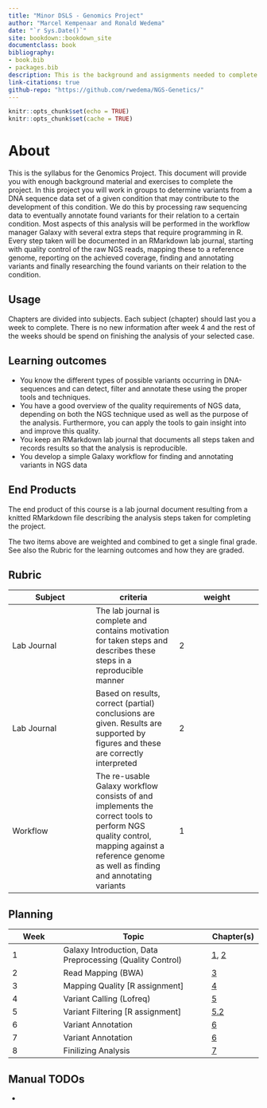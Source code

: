 ```yaml
---
title: "Minor DSLS - Genomics Project"
author: "Marcel Kempenaar and Ronald Wedema"
date: "`r Sys.Date()`"
site: bookdown::bookdown_site
documentclass: book
bibliography:
- book.bib
- packages.bib
description: This is the background and assignments needed to complete the DSLS Genomics project
link-citations: true
github-repo: "https://github.com/rwedema/NGS-Genetics/"
---
```


```r
knitr::opts_chunk$set(echo = TRUE)
knitr::opts_chunk$set(cache = TRUE)
```

# About {.unnumbered}

This is the syllabus for the Genomics Project. This document will provide you with enough background material and exercises to complete the project. In this project you will work in groups to determine variants from a DNA sequence data set of a given condition that may contribute to the development of this condition. We do this by processing raw sequencing data to eventually annotate found variants for their relation to a certain condition. Most aspects of this analysis will be performed in the workflow manager Galaxy with several extra steps that require programming in R. Every step taken will be documented in an RMarkdown lab journal, starting with quality control of the raw NGS reads, mapping these to a reference genome, reporting on the achieved coverage, finding and annotating variants and finally researching the found variants on their relation to the condition.

## Usage {.unnumbered}

Chapters are divided into subjects. Each subject (chapter) should last you a week to complete. There is no new information after week 4 and the rest of the weeks should be spend on finishing the analysis of your selected case.

## Learning outcomes {.unnumbered}

-   You know the different types of possible variants occurring in DNA-sequences and can detect, filter and annotate these using the proper tools and techniques.
-   You have a good overview of the quality requirements of NGS data, depending on both the NGS technique used as well as the purpose of the analysis. Furthermore, you can apply the tools to gain insight into and improve this quality.
-   You keep an RMarkdown lab journal that documents all steps taken and records results so that the analysis is reproducible.
-   You develop a simple Galaxy workflow for finding and annotating variants in NGS data

## End Products {.unnumbered}

The end product of this course is a lab journal document resulting from a knitted RMarkdown file describing the analysis steps taken for completing the project.

The two items above are weighted and combined to get a single final grade. See also the Rubric for the learning outcomes and how they are graded.

## Rubric {.unnumbered}

| Subject | criteria | weight |
|------------------------|------------------------|------------------------|
| Lab Journal | The lab journal is complete and contains motivation for taken steps and describes these steps in a reproducible manner | 2 |
| Lab Journal | Based on results, correct (partial) conclusions are given. Results are supported by figures and these are correctly interpreted | 2 |
| Workflow | The re-usable Galaxy workflow consists of and implements the correct tools to perform NGS quality control, mapping against a reference genome as well as finding and annotating variants | 1 |

## Planning {.unnumbered}

| Week | Topic | Chapter(s) |
|---------------|------------------------------------------|---------------|
| 1 | Galaxy Introduction, Data Preprocessing (Quality Control) | [1](#intro), [2](#quality-control) |
| 2 | Read Mapping (BWA) | [3](#mapping) |
| 3 | Mapping Quality [R assignment] | [4](#mapping-qc) |
| 4 | Variant Calling (Lofreq) | [5](#variant-calling) |
| 5 | Variant Filtering [R assignment] | [5.2](#variant-filtering) |
| 6 | Variant Annotation | [6](#variant-annotation) |
| 7 | Variant Annotation | [6](#variant-annotation) |
| 8 | Finilizing Analysis | [7](#variant-visualization) |

## Manual TODOs {.unnumbered}

-   
